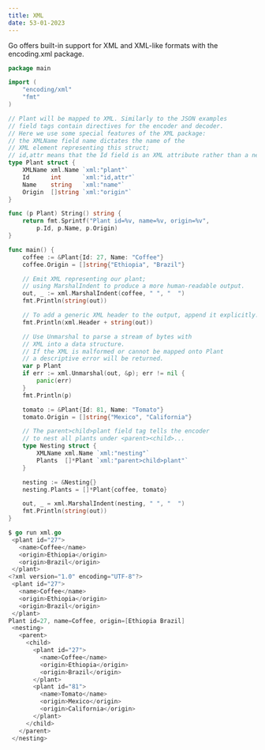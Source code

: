 ```yaml
---
title: XML 
date: 53-01-2023
---
```

Go offers built-in support for XML and XML-like formats with the encoding.xml package.

```go
package main

import (
    "encoding/xml"
    "fmt"
)

// Plant will be mapped to XML. Similarly to the JSON examples
// field tags contain directives for the encoder and decoder.
// Here we use some special features of the XML package:
// the XMLName field name dictates the name of the 
// XML element representing this struct;
// id,attr means that the Id field is an XML attribute rather than a nested element.
type Plant struct {
    XMLName xml.Name `xml:"plant"`
    Id      int      `xml:"id,attr"`
    Name    string   `xml:"name"`
    Origin  []string `xml:"origin"`
}

func (p Plant) String() string {
    return fmt.Sprintf("Plant id=%v, name=%v, origin=%v",
        p.Id, p.Name, p.Origin)
}

func main() {
    coffee := &Plant{Id: 27, Name: "Coffee"}
    coffee.Origin = []string{"Ethiopia", "Brazil"}

    // Emit XML representing our plant;
    // using MarshalIndent to produce a more human-readable output.
    out, _ := xml.MarshalIndent(coffee, " ", "  ")
    fmt.Println(string(out))

    // To add a generic XML header to the output, append it explicitly.
    fmt.Println(xml.Header + string(out))

    // Use Unmarshal to parse a stream of bytes with
    // XML into a data structure.
    // If the XML is malformed or cannot be mapped onto Plant
    // a descriptive error will be returned.
    var p Plant
    if err := xml.Unmarshal(out, &p); err != nil {
        panic(err)
    }
    fmt.Println(p)

    tomato := &Plant{Id: 81, Name: "Tomato"}
    tomato.Origin = []string{"Mexico", "California"}

    // The parent>child>plant field tag tells the encoder
    // to nest all plants under <parent><child>...
    type Nesting struct {
        XMLName xml.Name `xml:"nesting"`
        Plants  []*Plant `xml:"parent>child>plant"`
    }

    nesting := &Nesting{}
    nesting.Plants = []*Plant{coffee, tomato}

    out, _ = xml.MarshalIndent(nesting, " ", "  ")
    fmt.Println(string(out))
}
```

```go
$ go run xml.go
 <plant id="27">
   <name>Coffee</name>
   <origin>Ethiopia</origin>
   <origin>Brazil</origin>
 </plant>
<?xml version="1.0" encoding="UTF-8"?>
 <plant id="27">
   <name>Coffee</name>
   <origin>Ethiopia</origin>
   <origin>Brazil</origin>
 </plant>
Plant id=27, name=Coffee, origin=[Ethiopia Brazil]
 <nesting>
   <parent>
     <child>
       <plant id="27">
         <name>Coffee</name>
         <origin>Ethiopia</origin>
         <origin>Brazil</origin>
       </plant>
       <plant id="81">
         <name>Tomato</name>
         <origin>Mexico</origin>
         <origin>California</origin>
       </plant>
     </child>
   </parent>
 </nesting>
```


